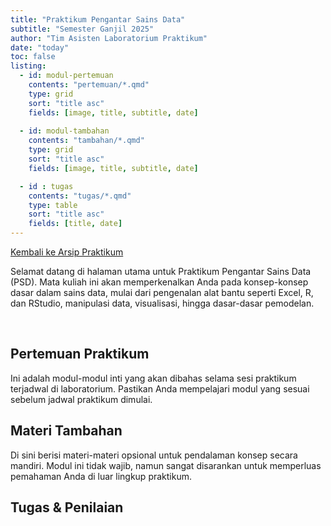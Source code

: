 ---
title: "Praktikum Pengantar Sains Data"
subtitle: "Semester Ganjil 2025"
author: "Tim Asisten Laboratorium Praktikum"
date: "today"
toc: false
listing:
  - id: modul-pertemuan
    contents: "pertemuan/*.qmd"
    type: grid
    sort: "title asc"
    fields: [image, title, subtitle, date]
    
  - id: modul-tambahan
    contents: "tambahan/*.qmd"
    type: grid
    sort: "title asc"
    fields: [image, title, subtitle, date]

  - id : tugas
    contents: "tugas/*.qmd"
    type: table
    sort: "title asc"
    fields: [title, date]
---

<a href="../../../../semuahalaman/praktikum.qmd" class="btn btn-outline-primary mb-4">
<i class="fa-solid fa-arrow-left"></i> Kembali ke Arsip Praktikum
</a>

:::{.justify}
Selamat datang di halaman utama untuk Praktikum Pengantar Sains Data (PSD). Mata kuliah ini akan memperkenalkan Anda pada konsep-konsep dasar dalam sains data, mulai dari pengenalan alat bantu seperti Excel, R, dan RStudio, manipulasi data, visualisasi, hingga dasar-dasar pemodelan.
:::

<br>

::: {.panel-tabset}

## Pertemuan Praktikum

Ini adalah modul-modul inti yang akan dibahas selama sesi praktikum terjadwal di laboratorium. Pastikan Anda mempelajari modul yang sesuai sebelum jadwal praktikum dimulai.

:::{#modul-pertemuan}
:::

## Materi Tambahan

Di sini berisi materi-materi opsional untuk pendalaman konsep secara mandiri. Modul ini tidak wajib, namun sangat disarankan untuk memperluas pemahaman Anda di luar lingkup praktikum.

:::{#modul-tambahan}
:::

## Tugas & Penilaian

::: {#tugas}
:::

:::